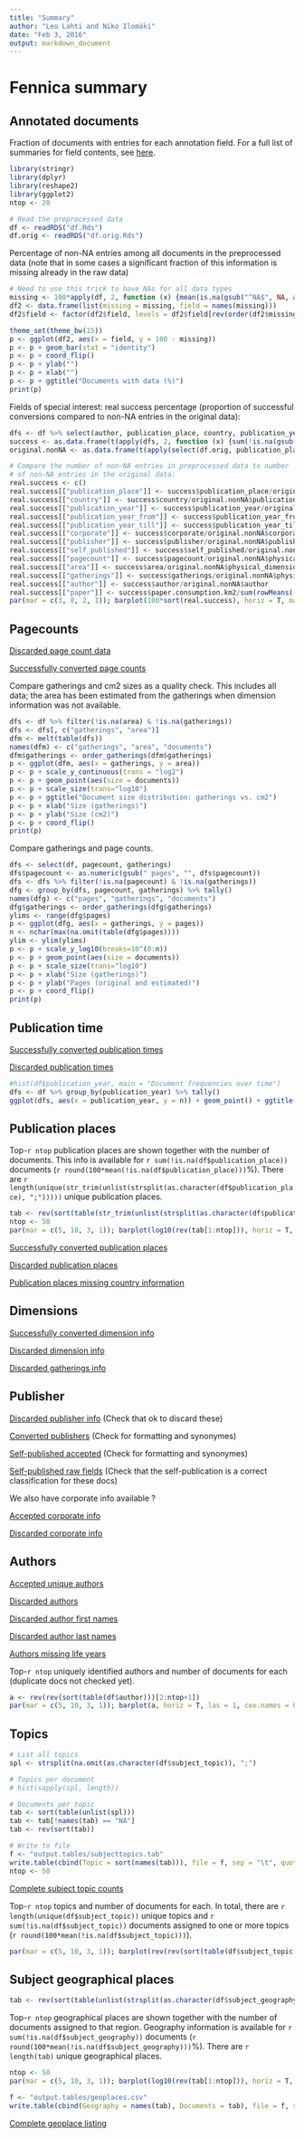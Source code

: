 ```yaml
---
title: "Summary"
author: "Leo Lahti and Niko Ilomäki"
date: "Feb 3, 2016"
output: markdown_document
---
```


# Fennica summary

## Annotated documents

Fraction of documents with entries for each annotation field. For a full list of summaries for field contents, see [here](https://github.com/rOpenGov/fennica/tree/master/inst/examples/output.tables).

```r

library(stringr)
library(dplyr)
library(reshape2)
library(ggplot2)
ntop <- 20

# Read the preprocessed data
df <- readRDS("df.Rds")
df.orig <- readRDS("df.orig.Rds")
```

Percentage of non-NA entries among all documents in the preprocessed data (note that in some cases a significant fraction of this information is missing already in the raw data)

```r
# Need to use this trick to have NAs for all data types
missing <- 100*apply(df, 2, function (x) {mean(is.na(gsub("^NA$", NA, as.character(x))))})
df2 <- data.frame(list(missing = missing, field = names(missing)))
df2$field <- factor(df2$field, levels = df2$field[rev(order(df2$missing))])

theme_set(theme_bw(15))
p <- ggplot(df2, aes(x = field, y = 100 - missing))
p <- p + geom_bar(stat = "identity")
p <- p + coord_flip()
p <- p + ylab("")
p <- p + xlab("")
p <- p + ggtitle("Documents with data (%)")
print(p)
```


Fields of special interest: real success percentage (proportion of successful conversions compared to non-NA entries in the original data):

```r
dfs <- df %>% select(author, publication_place, country, publication_year, publication_year_from, publication_year_till, corporate, area, pagecount, gatherings, width, height, paper.consumption.km2, publisher, self_published)
success <- as.data.frame(t(apply(dfs, 2, function (x) {sum(!is.na(gsub("^NA$", NA, as.character(x))))})))
original.nonNA <- as.data.frame(t(apply(select(df.orig, publication_place, publication_time, corporate, physical_extent, physical_dimension, publisher, author_name), 2, function (x) {sum(!is.na(gsub("^NA$", NA, as.character(x))))})))

# Compare the number of non-NA entries in preprocessed data to number
# of non-NA entries in the original data:
real.success <- c()
real.success[["publication_place"]] <- success$publication_place/original.nonNA$publication_place
real.success[["country"]] <- success$country/original.nonNA$publication_place
real.success[["publication_year"]] <- success$publication_year/original.nonNA$publication_time
real.success[["publication_year_from"]] <- success$publication_year_from/original.nonNA$publication_time
real.success[["publication_year_till"]] <- success$publication_year_till/original.nonNA$publication_time
real.success[["corporate"]] <- success$corporate/original.nonNA$corporate
real.success[["publisher"]] <- success$publisher/original.nonNA$publisher
real.success[["self_published"]] <- success$self_published/original.nonNA$publisher
real.success[["pagecount"]] <- success$pagecount/original.nonNA$physical_extent
real.success[["area"]] <- success$area/original.nonNA$physical_dimension
real.success[["gatherings"]] <- success$gatherings/original.nonNA$physical_dimension
real.success[["author"]] <- success$author/original.nonNA$author
real.success[["paper"]] <- success$paper.consumption.km2/sum(rowMeans(!is.na(df.orig[, c("physical_extent", "physical_dimension")])) == 1)
par(mar = c(3, 8, 2, 1)); barplot(100*sort(real.success), horiz = T, main = "Real success rate (selected fields)", las = 1, xlim = c(0, 100), xlab = "Success rate (%)")
```

## Pagecounts

[Discarded page count data](https://github.com/rOpenGov/fennica/blob/master/inst/examples/output.tables/pagecount_discarded.csv)

[Successfully converted page counts](https://github.com/rOpenGov/fennica/blob/master/inst/examples/output.tables/pagecount_conversion.csv)

Compare gatherings and cm2 sizes as a quality check. This includes all data; the area has been estimated from the gatherings when dimension information was not available.

```r
dfs <- df %>% filter(!is.na(area) & !is.na(gatherings))
dfs <- dfs[, c("gatherings", "area")]
dfm <- melt(table(dfs))
names(dfm) <- c("gatherings", "area", "documents")
dfm$gatherings <- order_gatherings(dfm$gatherings)
p <- ggplot(dfm, aes(x = gatherings, y = area)) 
p <- p + scale_y_continuous(trans = "log2")
p <- p + geom_point(aes(size = documents))
p <- p + scale_size(trans="log10")
p <- p + ggtitle("Document size distribution: gatherings vs. cm2")
p <- p + xlab("Size (gatherings)")
p <- p + ylab("Size (cm2)")
p <- p + coord_flip()
print(p)
```

Compare gatherings and page counts. 

```r
dfs <- select(df, pagecount, gatherings) 
dfs$pagecount <- as.numeric(gsub(" pages", "", dfs$pagecount))
dfs <- dfs %>% filter(!is.na(pagecount) & !is.na(gatherings))
dfg <- group_by(dfs, pagecount, gatherings) %>% tally()
names(dfg) <- c("pages", "gatherings", "documents")
dfg$gatherings <- order_gatherings(dfg$gatherings)
ylims <- range(dfg$pages)
p <- ggplot(dfg, aes(x = gatherings, y = pages)) 
n <- nchar(max(na.omit(table(dfg$pages))))
ylim <- ylim(ylims)
p <- p + scale_y_log10(breaks=10^(0:n))
p <- p + geom_point(aes(size = documents))
p <- p + scale_size(trans="log10")
p <- p + xlab("Size (gatherings)")
p <- p + ylab("Pages (original and estimated)")
p <- p + coord_flip()
print(p)
```

## Publication time

[Successfully converted publication times](output.tables/publication-time-accepted.csv)

[Discarded publication times](output.tables/publication-time-discarded.csv)

```r
#hist(df$publication_year, main = "Document frequencies over time")
dfs <- df %>% group_by(publication_year) %>% tally()
ggplot(dfs, aes(x = publication_year, y = n)) + geom_point() + ggtitle("Document frequencies over time") + ylab("Title count") + xlab("Publication year")
```

## Publication places

Top-`r ntop` publication places are shown together with the number of documents. This info is available for `r sum(!is.na(df$publication_place))` documents (`r round(100*mean(!is.na(df$publication_place)))`%). There are `r length(unique(str_trim(unlist(strsplit(as.character(df$publication_place), ";")))))` unique publication places.

```r
tab <- rev(sort(table(str_trim(unlist(strsplit(as.character(df$publication_place), ";"))))))
ntop <- 50
par(mar = c(5, 10, 3, 1)); barplot(log10(rev(tab[1:ntop])), horiz = T, las = 1, cex.names = 0.8, xlab = "Documents (log10)", main = "Most common publication places")
```

[Successfully converted publication places](https://github.com/rOpenGov/fennica/blob/master/inst/examples/output.tables/publication_place_accepted.csv)

[Discarded publication places](https://github.com/rOpenGov/fennica/blob/master/inst/examples/output.tables/publication_place_discarded.csv)

[Publication places missing country information](https://github.com/rOpenGov/fennica/blob/master/inst/examples/output.tables/publication_place_missingcountry.csv)



## Dimensions

[Successfully converted dimension info](https://github.com/rOpenGov/fennica/blob/master/inst/examples/output.tables/accepted_dimensions.csv)

[Discarded dimension info](https://github.com/rOpenGov/fennica/blob/master/inst/examples/output.tables/missing_dimensions.csv)

[Discarded gatherings info](https://github.com/rOpenGov/fennica/blob/master/inst/examples/output.tables/missing_gatherings.csv)


## Publisher 

[Discarded publisher info](https://github.com/rOpenGov/fennica/blob/master/inst/examples/output.tables/publisher_discarded.csv) (Check that ok to discard these)

[Converted publishers](https://github.com/rOpenGov/fennica/blob/master/inst/examples/output.tables/publisher_accepted.csv) (Check for formatting and synonymes)

[Self-published accepted](https://github.com/rOpenGov/fennica/blob/master/inst/examples/output.tables/self_published_accepted.csv) (Check for formatting and synonymes)

[Self-published raw fields](https://github.com/rOpenGov/fennica/blob/master/inst/examples/output.tables/self_published_rawfields.csv) (Check that the self-publication is a correct classification for these docs)



We also have corporate info available ?

[Accepted corporate info](https://github.com/rOpenGov/fennica/blob/master/inst/examples/output.tables/corporate_accepted.csv)

[Discarded corporate info](https://github.com/rOpenGov/fennica/blob/master/inst/examples/output.tables/corporate_discarded.csv)


## Authors

[Accepted unique authors](https://github.com/rOpenGov/fennica/blob/master/inst/examples/output.tables/author_accepted.csv)

[Discarded authors](https://github.com/rOpenGov/fennica/blob/master/inst/examples/output.tables/author_discarded.csv)

[Discarded author first names](output.tables/author_name_discarded_first.csv)

[Discarded author last names](output.tables/author_name_discarded_last.csv)

[Authors missing life years](output.tables/authors_missing_lifeyears.csv)


Top-`r ntop` uniquely identified authors and number of documents for each (duplicate docs not checked yet).

```r
a <- rev(rev(sort(table(df$author)))[2:ntop+1])
par(mar = c(5, 10, 3, 1)); barplot(a, horiz = T, las = 1, cex.names = 0.8, xlab = "Documents", main = "Top authors")
```


## Topics

```r
# List all topics
spl <- strsplit(na.omit(as.character(df$subject_topic)), ";")

# Topics per document
# hist(sapply(spl, length))

# Documents per topic
tab <- sort(table(unlist(spl)))
tab <- tab[!names(tab) == "NA"]
tab <- rev(sort(tab)) 
```


```r
# Write to file
f <- "output.tables/subjecttopics.tab"
write.table(cbind(Topic = sort(names(tab))), file = f, sep = "\t", quote = F, row.names = F)
ntop <- 50
```

[Complete subject topic counts](https://github.com/rOpenGov/fennica/blob/master/inst/examples/output.tables/subjecttopics.tab)

Top-`r ntop` topics and number of documents for each. In total, there are `r length(unique(df$subject_topic))` unique topics and `r sum(!is.na(df$subject_topic))` documents assigned to one or more topics (`r round(100*mean(!is.na(df$subject_topic)))`).

```r
par(mar = c(5, 10, 3, 1)); barplot(rev(rev(sort(table(df$subject_topic)))[1:ntop]), horiz = T, las = 1, cex.names = 0.8, xlab = "Documents", main = "Most common topics")
```


## Subject geographical places

```r
tab <- rev(sort(table(unlist(strsplit(as.character(df$subject_geography), ";")))))
```

Top-`r ntop` geographical places are shown together with the number of documents assigned to that region. Geography information is available for `r sum(!is.na(df$subject_geography))` documents (`r round(100*mean(!is.na(df$subject_geography)))`%). There are `r length(tab)` unique geographical places.

```r
ntop <- 50
par(mar = c(5, 10, 3, 1)); barplot(log10(rev(tab[1:ntop])), horiz = T, las = 1, cex.names = 0.8, xlab = "Documents (log10)", main = "Most common geographic places")
```

```r
f <- "output.tables/geoplaces.csv"
write.table(cbind(Geography = names(tab), Documents = tab), file = f, sep = "|", quote = F, row.names = F)
```

[Complete geoplace listing](https://github.com/rOpenGov/fennica/blob/master/inst/examples/output.tables/geoplaces.csv)